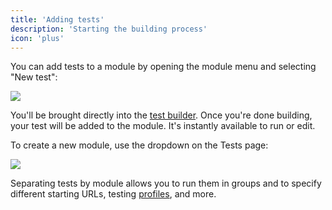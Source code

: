 ```yaml
---
title: 'Adding tests'
description: 'Starting the building process'
icon: 'plus'
---
```


You can add tests to a module by opening the module menu and selecting
"New test":

<img src="media/newtest.png" />

<br />

You'll be brought directly into the [test builder](building/builder).
Once you're done building, your test will be added to the module.
It's instantly available to run or edit.

To create a new module, use the dropdown on the Tests page:

<img src="media/newmodule.png" />

<br />

Separating tests by module allows you to run them in groups and to specify
different starting URLs, testing [profiles](/profiles), and more.